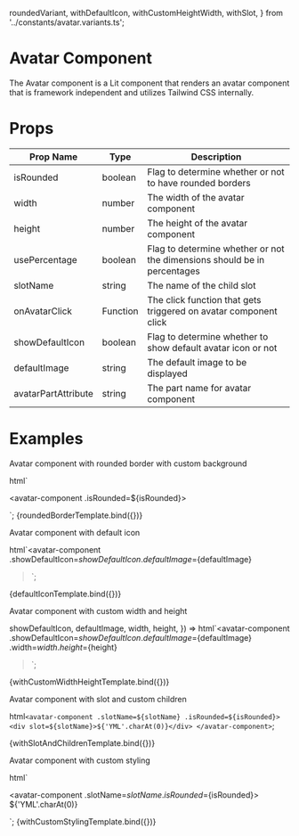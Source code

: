   roundedVariant,
  withDefaultIcon,
  withCustomHeightWidth,
  withSlot,
} from '../constants/avatar.variants.ts';

<Meta title="Components/Avatar" />

# Avatar Component

The Avatar component is a Lit component that renders an avatar component that is framework independent and utilizes Tailwind CSS internally.

# Props

| Prop Name           | Type     | Description                                                              |
| ------------------- | -------- | ------------------------------------------------------------------------ |
| isRounded           | boolean  | Flag to determine whether or not to have rounded borders                 |
| width               | number   | The width of the avatar component                                        |
| height              | number   | The height of the avatar component                                       |
| usePercentage       | boolean  | Flag to determine whether or not the dimensions should be in percentages |
| slotName            | string   | The name of the child slot                                               |
| onAvatarClick       | Function | The click function that gets triggered on avatar component click         |
| showDefaultIcon     | boolean  | Flag to determine whether to show default avatar icon or not            |
| defaultImage        | string   | The default image to be displayed                                        |
| avatarPartAttribute | string   | The part name for avatar component                                       |

# Examples

Avatar component with rounded border with custom background

  html`<div class="rounded-avatar">
    <avatar-component .isRounded=${isRounded}></avatar-component>
  </div>`;

<Canvas>
  <Story name="rounded border" args={roundedVariant}>
    {roundedBorderTemplate.bind({})}
  </Story>
</Canvas>

Avatar component with default icon

  html`<avatar-component
    .showDefaultIcon=${showDefaultIcon}
    .defaultImage=${defaultImage}
  ></avatar-component>`;

<Canvas>
  <Story name="default icon" args={withDefaultIcon}>
    {defaultIconTemplate.bind({})}
  </Story>
</Canvas>

Avatar component with custom width and height

  showDefaultIcon,
  defaultImage,
  width,
  height,
}) =>
  html`<avatar-component
    .showDefaultIcon=${showDefaultIcon}
    .defaultImage=${defaultImage}
    .width=${width}
    .height=${height}
  ></avatar-component>`;

<Canvas>
  <Story name="custom height and width" args={withCustomHeightWidth}>
    {withCustomWidthHeightTemplate.bind({})}
  </Story>
</Canvas>

Avatar component with slot and custom children

  html`<avatar-component .slotName=${slotName} .isRounded=${isRounded}>
    <div slot=${slotName}>${'YML'.charAt(0)}</div>
  </avatar-component>`;

<Canvas>
  <Story name="with slot and children" args={withSlot}>
    {withSlotAndChildrenTemplate.bind({})}
  </Story>
</Canvas>

Avatar component with custom styling

  html` <div class="parent-container">
    <avatar-component .slotName=${slotName} .isRounded=${isRounded}>
      <div slot=${slotName}>
        <span> ${'YML'.charAt(0)}</span>
      </div>
    </avatar-component>
  </div>`;

<Canvas>
  <Story name="with custom styling" args={withSlot}>
    {withCustomStylingTemplate.bind({})}
  </Story>
</Canvas>

